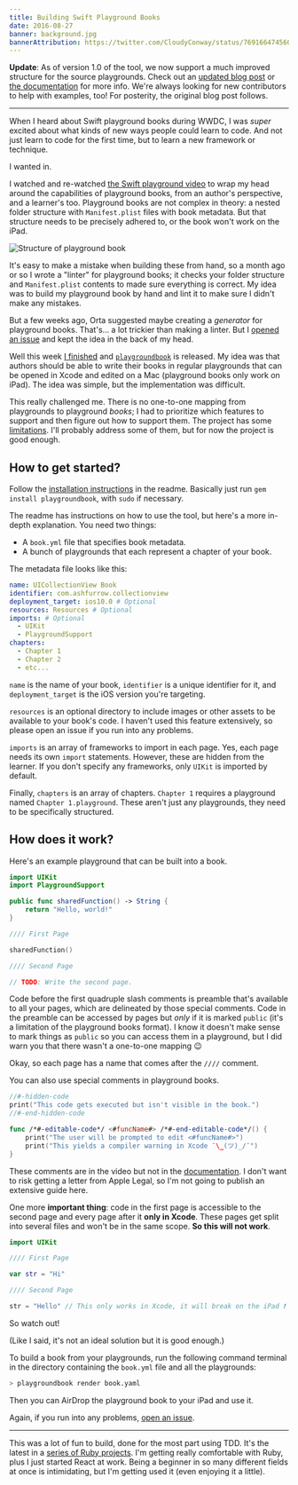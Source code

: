 ```yaml
---
title: Building Swift Playground Books
date: 2016-08-27
banner: background.jpg
bannerAttribution: https://twitter.com/CloudyConway/status/769166474560802816
---
```



**Update**: As of version 1.0 of the tool, we now support a much improved structure for the source playgrounds. Check out an [updated blog post](/blog/swift-playground-books/) or [the documentation](https://github.com/playgroundbooks/playgroundbook#usage) for more info. We're always looking for new contributors to help with examples, too! For posterity, the original blog post follows.

---

When I heard about Swift playground books during WWDC, I was _super_ excited about what kinds of new ways people could learn to code. And not just learn to code for the first time, but to learn a new framework or technique. 

I wanted in.


I watched and re-watched [the Swift playground video][wwdc] to wrap my head around the capabilities of playground books, from an author's perspective, and a learner's too. Playground books are not complex in theory: a nested folder structure with `Manifest.plist` files with book metadata. But that structure needs to be precisely adhered to, or the book won't work on the iPad.

<Wide>

![Structure of playground book](structure.png)

</Wide>

It's easy to make a mistake when building these from hand, so a month ago or so I wrote a "linter" for playground books; it checks your folder structure and `Manifest.plist` contents to made sure everything is correct. My idea was to build my playground book by hand and lint it to make sure I didn't make any mistakes. 

But a few weeks ago, Orta suggested maybe creating a _generator_ for playground books. That's... a lot trickier than making a linter. But I [opened an issue][issue] and kept the idea in the back of my head. 

Well this week [I finished][pr] and [`playgroundbook`][gem] is released. My idea was that authors should be able to write their books in regular playgrounds that can be opened in Xcode and edited on a Mac (playground books only work on iPad). The idea was simple, but the implementation was difficult.

This really challenged me. There is no one-to-one mapping from playgrounds to playground _books_; I had to prioritize which features to support and then figure out how to support them. The project has some [limitations][limitations]. I'll probably address some of them, but for now the project is good enough.

## How to get started?

Follow the [installation instructions][install] in the readme. Basically just run `gem install playgroundbook`, with `sudo` if necessary. 

The readme has instructions on how to use the tool, but here's a more in-depth explanation. You need two things:

- A `book.yml` file that specifies book metadata.
- A bunch of playgrounds that each represent a chapter of your book.

The metadata file looks like this:

```yaml
name: UICollectionView Book
identifier: com.ashfurrow.collectionview
deployment_target: ios10.0 # Optional
resources: Resources # Optional
imports: # Optional
  - UIKit
  - PlaygroundSupport
chapters:
  - Chapter 1
  - Chapter 2
  - etc...
```

`name` is the name of your book, `identifier` is a unique identifier for it, and `deployment_target` is the iOS version you're targeting. 

`resources` is an optional directory to include images or other assets to be available to your book's code. I haven't used this feature extensively, so please open an issue if you run into any problems.

`imports` is an array of frameworks to import in each page. Yes, each page needs its own `import` statements. However, these are hidden from the learner. If you don't specify any frameworks, only `UIKit` is imported by default.

Finally, `chapters` is an array of chapters. `Chapter 1` requires a playground named `Chapter 1.playground`. These aren't just any playgrounds, they need to be specifically structured.

## How does it work?

Here's an example playground that can be built into a book. 

```swift
import UIKit
import PlaygroundSupport

public func sharedFunction() -> String {
    return "Hello, world!"
}

//// First Page

sharedFunction()

//// Second Page

// TODO: Write the second page.
```

Code before the first quadruple slash comments is preamble that's available to all your pages, which are delineated by those special comments. Code in the preamble can be accessed by pages but _only_ if it is marked `public` (it's a limitation of the playground books format). I know it doesn't make sense to mark things as `public` so you can access them in a playground, but I did warn you that there wasn't a one-to-one mapping 😉

Okay, so each page has a name that comes after the `////` comment. 

You can also use special comments in playground books.

```swift
//#-hidden-code
print("This code gets executed but isn't visible in the book.")
//#-end-hidden-code

func /*#-editable-code*/ <#funcName#> /*#-end-editable-code*/() {
    print("The user will be prompted to edit <#funcName#>")
    print("This yields a compiler warning in Xcode ¯\_(ツ)_/¯")
}
```

These comments are in the video but not in the [documentation][docs]. I don't want to risk getting a letter from Apple Legal, so I'm not going to publish an extensive guide here.

One more **important thing**: code in the first page is accessible to the second page and every page after it **only in Xcode**. These pages get split into several files and won't be in the same scope. **So this will not work**.

```swift
import UIKit

//// First Page

var str = "Hi"

//// Second Page

str = "Hello" // This only works in Xcode, it will break on the iPad ❗
```

So watch out!

(Like I said, it's not an ideal solution but it is good enough.)

To build a book from your playgrounds, run the following command terminal in the directory containing the `book.yml` file and all the playgrounds:

```sh
> playgroundbook render book.yaml
```

Then you can AirDrop the playground book to your iPad and use it.

Again, if you run into any problems, [open an issue][new_issue]. 

---

This was a lot of fun to build, done for the most part using TDD. It's the latest in a [series of Ruby projects][projects]. I'm getting really comfortable with Ruby, plus I just started React  at work. Being a beginner in so many different fields at once is intimidating, but I'm getting used it (even enjoying it a little). 

[wwdc]: https://developer.apple.com/videos/play/wwdc2016/408/
[issue]: https://github.com/ashfurrow/playgroundbook/issues/14
[pr]: https://github.com/ashfurrow/playgroundbook/issues/15
[gem]: https://github.com/ashfurrow/playgroundbook
[limitations]: https://github.com/ashfurrow/playgroundbook#limitations-of-book-rendering
[install]: https://github.com/ashfurrow/playgroundbook#installation
[docs]: https://developer.apple.com/library/prerelease/content/documentation/Xcode/Conceptual/swift_playgrounds_doc_format/index.html#//apple_ref/doc/uid/TP40017343-CH47-SW4
[new_issue]: https://github.com/ashfurrow/playgroundbook/issues/new
[projects]: https://ashfurrow.com/blog/up-and-running-with-ruby/

  